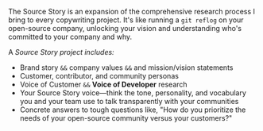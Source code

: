 The Source Story is an expansion of the comprehensive research process I bring to every copywriting project. It's like
running a `git reflog` on your open-source company, unlocking your vision and understanding who's committed to your
company and why.

A *Source Story project includes:*

- Brand story `&&` company values `&&` and mission/vision statements
- Customer, contributor, and community personas
- Voice of Customer `&&` **Voice of Developer** research
- Your Source Story voice—think the tone, personality, and vocabulary you and your team use to talk transparently with
  your communities
- Concrete answers to tough questions like, "How do you prioritize the needs of your open-source community versus your
  customers?"